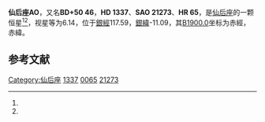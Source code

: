 {{Starbox begin
| name = 仙后座AO
}}
{{Starbox observe
| epoch = [[J2000.0|J2000.0]]
| constell = [[仙后座|仙后座]]<ref name=SIMBAD>{{cite web
 | url=http://simbad.u-strasbg.fr/simbad/sim-id?Ident=HR+65
 | title=Pulsating variable Star
 | publisher=Centre de Données astronomiques de Strasbourg
 | work=SIMBAD
 | accessdate=2012-07-13
 | archive-date=2016-03-18
 | archive-url=https://web.archive.org/web/20160318111648/http://simbad.u-strasbg.fr/simbad/sim-id?Ident=HR+65
 | dead-url=no
 }}</ref><ref name=DATA>{{cite web
 | url=http://vizier.u-strasbg.fr/viz-bin/VizieR-5?-out.add=.&-source=5050&-corr=PK=HR&-out.max=9999&HR=65
 | title=VizieR Detailed Page
 | accessdate=2012-07-13
 | archive-date=2016-03-05
 | archive-url=https://web.archive.org/web/20160305001516/http://vizier.u-strasbg.fr/viz-bin/VizieR-5?-out.add=.&-source=5050&-corr=PK=HR&-out.max=9999&HR=65
 | dead-url=no
 }}</ref>
| 星官 = 
| ra = {{RA|0|17|43}}<ref name=SIMBAD /><ref name=DATA />
| dec = {{DEC|+51|25|59}}<ref name=SIMBAD /><ref name=DATA />
| appmag_v = 6.14<ref name=SIMBAD /><ref name=DATA />
}}
{{Starbox character
| class = O9IIInn<ref name=SIMBAD /><ref name=DATA />
| b-v = -0.13<ref name=SIMBAD /><ref name=DATA />
| u-b = -0.97<ref name=SIMBAD /><ref name=DATA />
| r-i = <ref name=SIMBAD /><ref name=DATA />
| variable = 
}}
{{Starbox astrometry
| radial_v = -0.97
| prop_mo_ra = -35
| parallax = 
| p_error = 
}}
{{Starbox catalog
| names =BD+50 46，[[SAO星表|SAO]] 21273，[[HD星表|HD]] 1337，[[HR星表|HR]] 65}}
{{Starbox reference |Simbad=HR+65}}
{{Starbox end}}

'''仙后座AO'''，又名'''BD+50 46'''，'''HD 1337'''、'''SAO 21273'''、'''HR 65'''，是[[仙后座|仙后座]]的一颗恒星<ref name=SIMBAD /><ref name=DATA />，视星等为6.14，位于[[銀道座標系|銀經]]117.59，[[銀道座標系|銀緯]]-11.09，其[[B1900.0|B1900.0]]坐标为赤經{{RA|0|12|24.8}}，赤緯{{DEC|+50|-11.09|39}}。

== 参考文献 ==
{{reflist}}

{{star-stub}}

{{仙后座恒星}}
[[Category:仙后座|Category:仙后座]]
[[Category:HD和HDE天體|1337]]
[[Category:HR天體|0065]]
[[Category:SAO天體|21273]]